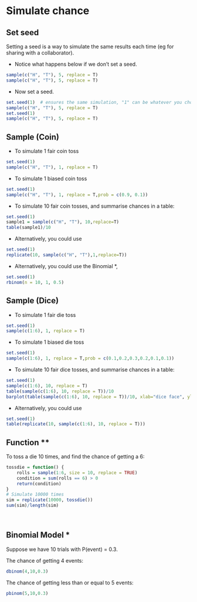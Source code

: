 # Simulate chance {#simulatechance}

## Set seed

Setting a seed is a way to simulate the same results each time (eg for sharing with a collaborator).

- Notice what happens below if we don't set a seed.

```r
sample(c("H", "T"), 5, replace = T)
sample(c("H", "T"), 5, replace = T)
```

- Now set a seed.

```r
set.seed(1)  # ensures the same simulation, "1" can be whatever you choose
sample(c("H", "T"), 5, replace = T)
set.seed(1)
sample(c("H", "T"), 5, replace = T)
```

## Sample (Coin)

- To simulate 1 fair coin toss

```r
set.seed(1) 
sample(c("H", "T"), 1, replace = T)
```

- To simulate 1 biased coin toss

```r
set.seed(1)
sample(c("H", "T"), 1, replace = T,prob = c(0.9, 0.1))
```

- To simulate 10 fair coin tosses, and summarise chances in a table:

```r
set.seed(1)
sample1 = sample(c("H", "T"), 10,replace=T)
table(sample1)/10
```

- Alternatively, you could use
```r
set.seed(1)
replicate(10, sample(c("H", "T"),1,replace=T))
```

- Alternatively, you could use the Binomial *,
```r
set.seed(1)
rbinom(n = 10, 1, 0.5)
```

## Sample (Dice)

- To simulate 1 fair die toss

```r
set.seed(1)
sample(c(1:6), 1, replace = T)
```

- To simulate 1 biased die toss

```r
set.seed(1)
sample(c(1:6), 1, replace = T,prob = c(0.1,0.2,0.3,0.2,0.1,0.1))
```

- To simulate 10 fair dice tosses, and summarise chances in a table:

```r
set.seed(1)
sample(c(1:6), 10, replace = T)
table(sample(c(1:6), 10, replace = T))/10
barplot(table(sample(c(1:6), 10, replace = T))/10, xlab="dice face", ylab="chance")
```

- Alternatively, you could use
```r
set.seed(1)
table(replicate(10, sample(c(1:6), 10, replace = T)))
```

## Function **

To toss a die 10 times, and find the chance of getting a 6:

```r
tossdie = function() {
    rolls = sample(1:6, size = 10, replace = TRUE)
    condition = sum(rolls == 6) > 0
    return(condition)
}
# Simulate 10000 times
sim = replicate(10000, tossdie())
sum(sim)/length(sim)
```

<br> 

## Binomial Model *

Suppose we have 10 trials with P(event) = 0.3.

The chance of getting 4 events:
```r
dbinom(4,10,0.3)
```

The chance of getting less than or equal to 5 events:
```r
pbinom(5,10,0.3)
```

<br><br>